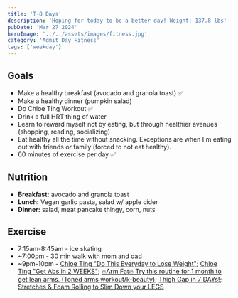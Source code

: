 ```yaml
---
title: 'T-8 Days'
description: 'Hoping for today to be a better day! Weight: 137.8 lbs'
pubDate: 'Mar 27 2024'
heroImage: '../../assets/images/fitness.jpg'
category: 'Admit Day Fitness'
tags: ['weekday']
---
```


## Goals

- Make a healthy breakfast (avocado and granola toast) ✅
- Make a healthy dinner (pumpkin salad)
- Do Chloe Ting Workout ✅
- Drink a full HRT thing of water
- Learn to reward myself not by eating, but through healthier avenues (shopping, reading, socializing)
- Eat healthy all the time without snacking. Exceptions are when I'm eating out with friends or family (forced to not eat healthy).
- 60 minutes of exercise per day ✅

## Nutrition

- **Breakfast:** avocado and granola toast
- **Lunch:** Vegan garlic pasta, salad w/ apple cider
- **Dinner:** salad, meat pancake thingy, corn, nuts

## Exercise

- 7:15am-8:45am - ice skating
- ~7:00pm - 30 min walk with mom and dad
- ~9pm-10pm - [Chloe Ting "Do This Everyday to Lose Weight"](https://www.youtube.com/watch?v=2MoGxae-zyo); [Chloe Ting "Get Abs in 2 WEEKS"](https://www.youtube.com/watch?v=2pLT-olgUJs); [🔥Arm Fat🔥 Try this routine for 1 month to get lean arms. (Toned arms workout/k-beauty)](https://www.youtube.com/watch?v=T-bVqdhqW2U); [Thigh Gap in 7 DAYs!](https://www.youtube.com/watch?v=cgLwA4_VTMc); [Stretches & Foam Rolling to Slim Down your LEGS](https://www.youtube.com/watch?v=zF7LFDfKEGY)
